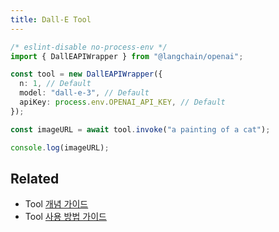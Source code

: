 ```yaml
---
title: Dall-E Tool
---
```


```typescript
/* eslint-disable no-process-env */
import { DallEAPIWrapper } from "@langchain/openai";

const tool = new DallEAPIWrapper({
  n: 1, // Default
  model: "dall-e-3", // Default
  apiKey: process.env.OPENAI_API_KEY, // Default
});

const imageURL = await tool.invoke("a painting of a cat");

console.log(imageURL);
```

## Related

- Tool [개념 가이드](/oss/langchain/tools)
- Tool [사용 방법 가이드](/oss/langchain/tools)